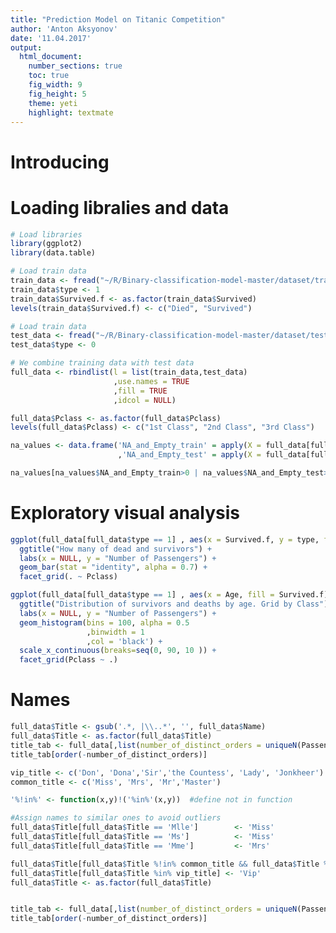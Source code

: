 ```yaml
---
title: "Prediction Model on Titanic Competition"
author: 'Anton Aksyonov'
date: '11.04.2017'
output:
  html_document:
    number_sections: true
    toc: true
    fig_width: 9
    fig_height: 5
    theme: yeti
    highlight: textmate
---
```


# Introducing

# Loading libralies and data

```r
# Load libraries 
library(ggplot2)
library(data.table)
```


```r
# Load train data
train_data <- fread("~/R/Binary-classification-model-master/dataset/train.csv", stringsAsFactors = TRUE)
train_data$type <- 1
train_data$Survived.f <- as.factor(train_data$Survived)
levels(train_data$Survived.f) <- c("Died", "Survived")

# Load train data
test_data <- fread("~/R/Binary-classification-model-master/dataset/test.csv", stringsAsFactors = TRUE)
test_data$type <- 0
```


```r
# We combine training data with test data
full_data <- rbindlist(l = list(train_data,test_data)
                       ,use.names = TRUE
                       ,fill = TRUE
                       ,idcol = NULL)

full_data$Pclass <- as.factor(full_data$Pclass)
levels(full_data$Pclass) <- c("1st Class", "2nd Class", "3rd Class")

```


```r
na_values <- data.frame('NA_and_Empty_train' = apply(X = full_data[full_data$type == 1,],2, function(x){sum(is.na(x) | x == "")})
                        ,'NA_and_Empty_test' = apply(X = full_data[full_data$type == 0,],2, function(x){sum(is.na(x) | x == "")}))

na_values[na_values$NA_and_Empty_train>0 | na_values$NA_and_Empty_test>0,]


```

# Exploratory visual analysis
```r
ggplot(full_data[full_data$type == 1] , aes(x = Survived.f, y = type, fill = Survived.f)) + 
  ggtitle("How many of dead and survivors") + 
  labs(x = NULL, y = "Number of Passengers") +
  geom_bar(stat = "identity", alpha = 0.7) + 
  facet_grid(. ~ Pclass)
```


```r
ggplot(full_data[full_data$type == 1] , aes(x = Age, fill = Survived.f)) + 
  ggtitle("Distribution of survivors and deaths by age. Grid by Class") + 
  labs(x = NULL, y = "Number of Passengers") +
  geom_histogram(bins = 100, alpha = 0.5
                 ,binwidth = 1
                 ,col = 'black') + 
  scale_x_continuous(breaks=seq(0, 90, 10 )) +
  facet_grid(Pclass ~ .)
```

# Names 
```r

full_data$Title <- gsub('.*, |\\..*', '', full_data$Name) 
full_data$Title <- as.factor(full_data$Title)
title_tab <- full_data[,list(number_of_distinct_orders = uniqueN(PassengerId)), by = Title]
title_tab[order(-number_of_distinct_orders)]
```


```r
vip_title <- c('Don', 'Dona','Sir','the Countess', 'Lady', 'Jonkheer')
common_title <- c('Miss', 'Mrs', 'Mr','Master')

'%!in%' <- function(x,y)!('%in%'(x,y))  #define not in function

#Assign names to similar ones to avoid outliers
full_data$Title[full_data$Title == 'Mlle']        <- 'Miss' 
full_data$Title[full_data$Title == 'Ms']          <- 'Miss'
full_data$Title[full_data$Title == 'Mme']         <- 'Mrs' 

full_data$Title[full_data$Title %!in% common_title && full_data$Title %!in% vip_title]  <- 'Rare Title'
full_data$Title[full_data$Title %in% vip_title] <- 'Vip'
full_data$Title <- as.factor(full_data$Title)


title_tab <- full_data[,list(number_of_distinct_orders = uniqueN(PassengerId)), by = Title]
title_tab[order(-number_of_distinct_orders)]
```


